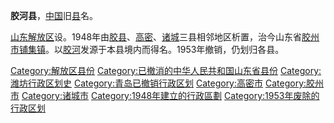 '''胶河县'''，[[中国|中国]]旧[[县|县]]名。

[[山东解放区|山东解放区]]设。1948年由[[胶县|胶县]]、[[高密县|高密]]、[[诸城县|诸城]]三县相邻地区析置，治今山东省[[胶州市|胶州市]][[铺集镇|铺集镇]]。以[[胶河|胶河]]发源于本县境内而得名。1953年撤销，仍划归各县。 

{{山东行政区划小作品}}
[[Category:解放区县份|Category:解放区县份]]
[[Category:已撤消的中华人民共和国山东省县份|Category:已撤消的中华人民共和国山东省县份]]
[[Category:潍坊行政区划史|Category:潍坊行政区划史]]
[[Category:青岛已撤销行政区划|Category:青岛已撤销行政区划]]
[[Category:高密市|Category:高密市]]
[[Category:胶州市|Category:胶州市]]
[[Category:诸城市|Category:诸城市]]
[[Category:1948年建立的行政區劃|Category:1948年建立的行政區劃]]
[[Category:1953年废除的行政区划|Category:1953年废除的行政区划]]